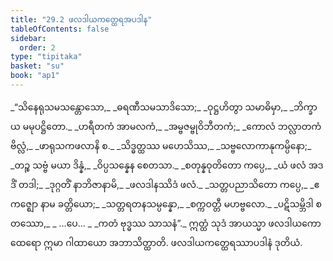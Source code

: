 ```yaml
---
title: "29.2 ဖလဒါယကတ္ထေရအပဒါန"
tableOfContents: false
sidebar:
  order: 2
type: "tipitaka"
basket: "su"
book: "ap1"
---
```



<DynamicBreadcrumb />

<Division number="5" book="ap1" e="ch" v="20" p="270">

<Paragraph number="3293" type="verses" book="ap1">
_“သိနေရုသမသန္တောသော,_  
_ဓရဏီသမသာဒိသော;_  
_ဝုဋ္ဌဟိတွာ သမာဓိမှာ,_  
_ဘိက္ခာယ မမုပဋ္ဌိတော._  

</Paragraph>

</Division>
<Division number="6" book="ap1" e="ch" v="20" p="270">

<Paragraph number="3294" type="verses" book="ap1">
_ဟရီတကံ အာမလကံ,_  
_အမ္ဗဇမ္ဗုဝိဘီတကံ;_  
_ကောလံ ဘလ္လာတကံ ဗိလ္လံ,_  
_ဖာရုသကဖလာနိ စ._  

</Paragraph>

</Division>
<Division number="7" book="ap1" e="ch" v="20" p="270">

<Paragraph number="3295" type="verses" book="ap1">
_သိဒ္ဓတ္ထဿ မဟေသိဿ,_  
_သဗ္ဗလောကာနုကမ္ပိနော;_  
_တဉ္စ သဗ္ဗံ မယာ ဒိန္နံ,_  
_ဝိပ္ပသန္နေန စေတသာ._  

</Paragraph>

</Division>
<Division number="8" book="ap1" e="ch" v="20" p="270">

<Paragraph number="3296" type="verses" book="ap1">
_စတုန္နဝုတိတော ကပ္ပေ,_  
_ယံ ဖလံ အဒဒိံ တဒါ;_  
_ဒုဂ္ဂတိံ နာဘိဇာနာမိ,_  
_ဖလဒါနဿိဒံ ဖလံ._  

</Paragraph>

</Division>
<Division number="9" book="ap1" e="ch" v="20" p="270">

<Paragraph number="3297" type="verses" book="ap1">
_သတ္တပညာသိတော ကပ္ပေ,_  
_ဧကဇ္ဈော နာမ ခတ္တိယော;_  
_သတ္တရတနသမ္ပန္နော,_  
_စက္ကဝတ္တီ မဟဗ္ဗလော._  

</Paragraph>

</Division>
<Division number="10" book="ap1" e="ch" v="20" p="271">

<Paragraph number="3298" type="verses" book="ap1">
_ပဋိသမ္ဘိဒါ စတဿော,_  
_ …ပေ… _  
_ကတံ ဗုဒ္ဓဿ သာသနံ”._  

</Paragraph>

<Paragraph number="3299" book="ap1">
ဣတ္ထံ သုဒံ အာယသ္မာ ဖလဒါယကော ထေရော ဣမာ ဂါထာယော အဘာသိတ္ထာတိ.

</Paragraph>
</Division>

<Paragraph number="3300" type="center" book="ap1">
ဖလဒါယကတ္ထေရဿာပဒါနံ ဒုတိယံ.
</Paragraph>